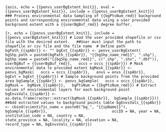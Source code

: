 ```{asis, echo = {{penvs_userBgExtent_knit}}, eval = {{penvs_userBgExtent_knit}}, include = {{penvs_userBgExtent_knit}}}
### Process environmental data
Sampling of {{bgPtsNum_rmd}} background points and corresponding environmental data using a user provided background extent with a {{userBgBuf_rmd}} degree buffer.
```

```{r, echo = {{penvs_userBgExtent_knit}}, include = {{penvs_userBgExtent_knit}}}
# Load the user provided shapefile or csv file with the desired extent.
  ##User must input the path to shapefile or csv file and the file name 
# Define path
bgPath_{{spAbr}} <- ""
bgExt_{{spAbr}} <- penvs_userBgExtent(
  bgShp_path = paste0(bgPath_{{spAbr}}, "{{bgShp_name_rmd}}", ".shp"),
  bgShp_name = paste0("{{bgShp_name_rmd}}", c(".shp", ".shx", ".dbf")),
  userBgBuf = {{userBgBuf_rmd}},
  occs = occs_{{spAbr}})
# Mask environmental data to provided extent
bgMask_{{spAbr}} <- penvs_bgMask(
  occs = occs_{{spAbr}},
  envs = envs_{{spAbr}},
  bgExt = bgExt_{{spAbr}})
# Sample background points from the provided area
bgSample_{{spAbr}} <- penvs_bgSample(
  occs = occs_{{spAbr}},
  bgMask =  bgMask_{{spAbr}},
  bgPtsNum = {{bgPtsNum_rmd}})
# Extract values of environmental layers for each background point
bgEnvsVals_{{spAbr}} <- as.data.frame(raster::extract(bgMask_{{spAbr}},  bgSample_{{spAbr}}))
##Add extracted values to background points table
bgEnvsVals_{{spAbr}} <- cbind(scientific_name = paste0("bg_", "{{spName}}"), bgSample_{{spAbr}},
                            occID = NA, year = NA, institution_code = NA, country = NA,
                            state_province = NA, locality = NA, elevation = NA,
                            record_type = NA, bgEnvsVals_{{spAbr}})
```
